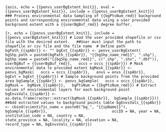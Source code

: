 ```{asis, echo = {{penvs_userBgExtent_knit}}, eval = {{penvs_userBgExtent_knit}}, include = {{penvs_userBgExtent_knit}}}
### Process environmental data
Sampling of {{bgPtsNum_rmd}} background points and corresponding environmental data using a user provided background extent with a {{userBgBuf_rmd}} degree buffer.
```

```{r, echo = {{penvs_userBgExtent_knit}}, include = {{penvs_userBgExtent_knit}}}
# Load the user provided shapefile or csv file with the desired extent.
  ##User must input the path to shapefile or csv file and the file name 
# Define path
bgPath_{{spAbr}} <- ""
bgExt_{{spAbr}} <- penvs_userBgExtent(
  bgShp_path = paste0(bgPath_{{spAbr}}, "{{bgShp_name_rmd}}", ".shp"),
  bgShp_name = paste0("{{bgShp_name_rmd}}", c(".shp", ".shx", ".dbf")),
  userBgBuf = {{userBgBuf_rmd}},
  occs = occs_{{spAbr}})
# Mask environmental data to provided extent
bgMask_{{spAbr}} <- penvs_bgMask(
  occs = occs_{{spAbr}},
  envs = envs_{{spAbr}},
  bgExt = bgExt_{{spAbr}})
# Sample background points from the provided area
bgSample_{{spAbr}} <- penvs_bgSample(
  occs = occs_{{spAbr}},
  bgMask =  bgMask_{{spAbr}},
  bgPtsNum = {{bgPtsNum_rmd}})
# Extract values of environmental layers for each background point
bgEnvsVals_{{spAbr}} <- as.data.frame(raster::extract(bgMask_{{spAbr}},  bgSample_{{spAbr}}))
##Add extracted values to background points table
bgEnvsVals_{{spAbr}} <- cbind(scientific_name = paste0("bg_", "{{spName}}"), bgSample_{{spAbr}},
                            occID = NA, year = NA, institution_code = NA, country = NA,
                            state_province = NA, locality = NA, elevation = NA,
                            record_type = NA, bgEnvsVals_{{spAbr}})
```
